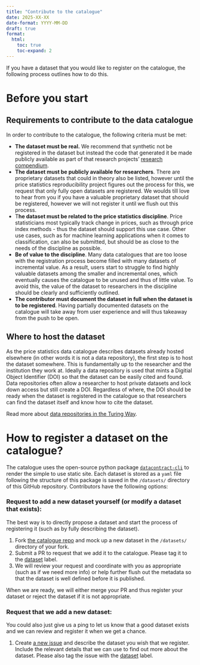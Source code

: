 ```yaml
---
title: "Contribute to the catalogue"
date: 2025-XX-XX
date-format: YYYY-MM-DD
draft: true
format:
  html:
    toc: true
    toc-expand: 2
---
```


If you have a dataset that you would like to register on the catalogue, the following process outlines how to do this.

# Before you start

## Requirements to contribute to the data catalogue

In order to contribute to the catalogue, the following criteria must be met:

-   **The dataset must be real.** We recommend that synthetic not be registered in the dataset but instead the code that generated it be made publicly available as part of that research projects' [research compendium](https://un-task-team-for-scanner-data.github.io/reproducibility-project/docs/reproducibility-guidance/intro.html).
-   **The dataset must be publicly available for researchers**. There are proprietary datasets that could in theory also be listed, however until the price statistics reproducibility project figures out the process for this, we request that only fully open datasets are registered. We woulds till love to hear from you if you have a valuable proprietary dataset that should be registered, however we will not register it until we flush out this process.
-   T**he dataset must be related to the price statistics discipline**. Price statisticians most typically track change in prices, such as through price index methods - thus the dataset should support this use case. Other use cases, such as for machine learning applications when it comes to classification, can also be submitted, but should be as close to the needs of the discipline as possible.
-   **Be of value to the discipline**. Many data catalogues that are too loose with the registration process become filled with many datasets of incremental value. As a result, users start to struggle to find highly valuable datasets among the smaller and incremental ones, which eventually causes the catalogue to be unused and thus of little value. To avoid this, the value of the dataset to researchers in the discipline should be clearly and sufficiently outlined.
-   **The contributor must document the dataset in full when the dataset is to be registered**. Having partially documented datasets on the catalogue will take away from user experience and will thus takeaway from the push to be open.

## Where to host the dataset

As the price statistics data catalogue describes datasets already hosted elsewhere (in other words it is not a data repository), the first step is to host the dataset somewhere. This is fundamentally up to the researcher and the institution they work at. Ideally a data repository is used that mints a Digitial Object Identifier (DOI) so that the dataset can be easily cited and found. Data repositories often allow a researcher to host private datasets and lock down access but still create a DOI. Regardless of where, the DOI should be ready when the dataset is registered in the catalogue so that researchers can find the dataset itself and know how to cite the dataset.

Read more about [data repositories in the Turing Way](https://book.the-turing-way.org/reproducible-research/rdm/rdm-repository#rr-rdm-repository-select).

# How to register a dataset on the catalogue?

The catalogue uses the open-source python package [`datacontract-cli`](https://cli.datacontract.com/) to render the simple to use static site. Each dataset is stored as a `yaml` file following the structure of this package is saved in the `/datasets/` directory of this GitHub repository. Contributors have the following options:

### Request to add a new dataset yourself (or modify a dataset that exists):

The best way is to directly propose a dataset and start the process of registering it (such as by fully describing the dataset).

1.  Fork [the catalogue repo](https://github.com/UN-Task-Team-for-Scanner-Data/price-stats-data-catalogue) and mock up a new dataset in the `/datasets/` directory of your fork.
2.  Submit a PR to request that we add it to the catalogue. Please tag it to the [dataset](https://github.com/UN-Task-Team-for-Scanner-Data/price-stats-data-catalogue/labels/dataset) label.
3.  We will review your request and coordinate with you as appropriate (such as if we need more info) or help further flush out the metadata so that the dataset is well defined before it is published.

When we are ready, we will either merge your PR and thus register your dataset or reject the dataset if it is not appropriate.

### Request that we add a new dataset:

You could also just give us a ping to let us know that a good dataset exists and we can review and register it when we get a chance.

1.  Create [a new issue](https://github.com/UN-Task-Team-for-Scanner-Data/price-stats-data-catalogue/issues/new) and describe the dataset you wish that we register. Include the relevant details that we can use to find out more about the dataset. Please also tag the issue with the [dataset](https://github.com/UN-Task-Team-for-Scanner-Data/price-stats-data-catalogue/labels/dataset) label.